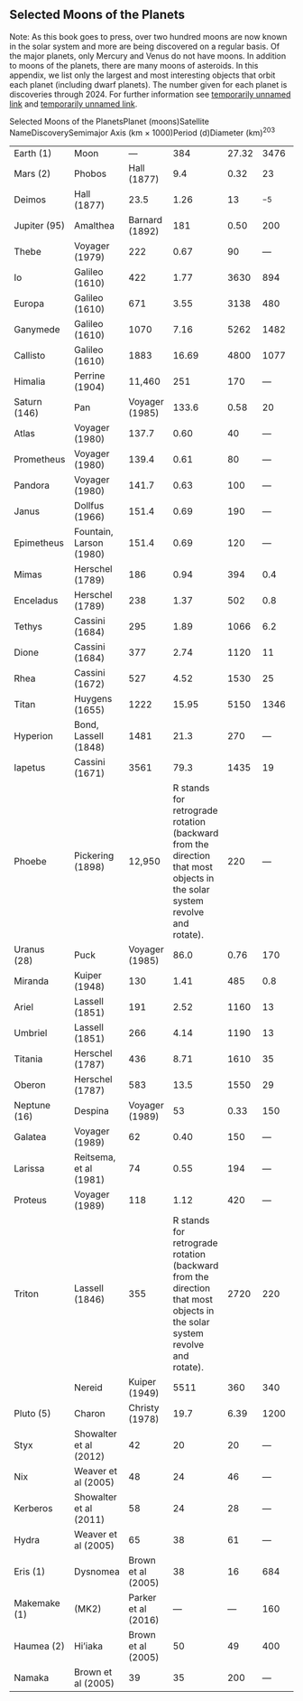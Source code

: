 ## Selected Moons of the Planets
Note: As this book goes to press, over two hundred moons are now known in the solar system and more are being discovered on a regular basis. Of the major planets, only Mercury and Venus do not have moons. In addition to moons of the planets, there are many moons of asteroids. In this appendix, we list only the largest and most interesting objects that orbit each planet (including dwarf planets). The number given for each planet is discoveries through 2024. For further information see [temporarily unnamed link]() and [temporarily unnamed link]().

Selected Moons of the PlanetsPlanet (moons)Satellite NameDiscoverySemimajor Axis (km × 1000)Period (d)Diameter (km)<sup>20</sup><sup>3</sup><table>  <tr>    <td>Earth (1)</td>    <td>Moon</td>    <td>—</td>    <td>384</td>    <td>27.32</td>    <td>3476</td>    <td>735</td>    <td>3.3</td>  </tr>  <tr>    <td>Mars (2)</td>    <td>Phobos</td>    <td>Hall (1877)</td>    <td>9.4</td>    <td>0.32</td>    <td>23</td>    <td><sup>−4</sup></td>    <td>2.0</td>  </tr>  <tr>    <td>Deimos</td>    <td>Hall (1877)</td>    <td>23.5</td>    <td>1.26</td>    <td>13</td>    <td><sup>−5</sup></td>    <td>1.7</td>  </tr>  <tr>    <td>Jupiter (95)</td>    <td>Amalthea</td>    <td>Barnard (1892)</td>    <td>181</td>    <td>0.50</td>    <td>200</td>    <td>—</td>    <td>—</td>  </tr>  <tr>    <td>Thebe</td>    <td>Voyager (1979)</td>    <td>222</td>    <td>0.67</td>    <td>90</td>    <td>—</td>    <td>—</td>  </tr>  <tr>    <td>Io</td>    <td>Galileo (1610)</td>    <td>422</td>    <td>1.77</td>    <td>3630</td>    <td>894</td>    <td>3.6</td>  </tr>  <tr>    <td>Europa</td>    <td>Galileo (1610)</td>    <td>671</td>    <td>3.55</td>    <td>3138</td>    <td>480</td>    <td>3.0</td>  </tr>  <tr>    <td>Ganymede</td>    <td>Galileo (1610)</td>    <td>1070</td>    <td>7.16</td>    <td>5262</td>    <td>1482</td>    <td>1.9</td>  </tr>  <tr>    <td>Callisto</td>    <td>Galileo (1610)</td>    <td>1883</td>    <td>16.69</td>    <td>4800</td>    <td>1077</td>    <td>1.9</td>  </tr>  <tr>    <td>Himalia</td>    <td>Perrine (1904)</td>    <td>11,460</td>    <td>251</td>    <td>170</td>    <td>—</td>    <td>—</td>  </tr>  <tr>    <td>Saturn (146)</td>    <td>Pan</td>    <td>Voyager (1985)</td>    <td>133.6</td>    <td>0.58</td>    <td>20</td>    <td><sup>−5</sup></td>    <td>—</td>  </tr>  <tr>    <td>Atlas</td>    <td>Voyager (1980)</td>    <td>137.7</td>    <td>0.60</td>    <td>40</td>    <td>—</td>    <td>—</td>  </tr>  <tr>    <td>Prometheus</td>    <td>Voyager (1980)</td>    <td>139.4</td>    <td>0.61</td>    <td>80</td>    <td>—</td>    <td>—</td>  </tr>  <tr>    <td>Pandora</td>    <td>Voyager (1980)</td>    <td>141.7</td>    <td>0.63</td>    <td>100</td>    <td>—</td>    <td>—</td>  </tr>  <tr>    <td>Janus</td>    <td>Dollfus (1966)</td>    <td>151.4</td>    <td>0.69</td>    <td>190</td>    <td>—</td>    <td>—</td>  </tr>  <tr>    <td>Epimetheus</td>    <td>Fountain, Larson (1980)</td>    <td>151.4</td>    <td>0.69</td>    <td>120</td>    <td>—</td>    <td>—</td>  </tr>  <tr>    <td>Mimas</td>    <td>Herschel (1789)</td>    <td>186</td>    <td>0.94</td>    <td>394</td>    <td>0.4</td>    <td>1.2</td>  </tr>  <tr>    <td>Enceladus</td>    <td>Herschel (1789)</td>    <td>238</td>    <td>1.37</td>    <td>502</td>    <td>0.8</td>    <td>1.2</td>  </tr>  <tr>    <td>Tethys</td>    <td>Cassini (1684)</td>    <td>295</td>    <td>1.89</td>    <td>1066</td>    <td>6.2</td>    <td>0.98</td>  </tr>  <tr>    <td>Dione</td>    <td>Cassini (1684)</td>    <td>377</td>    <td>2.74</td>    <td>1120</td>    <td>11</td>    <td>1.3</td>  </tr>  <tr>    <td>Rhea</td>    <td>Cassini (1672)</td>    <td>527</td>    <td>4.52</td>    <td>1530</td>    <td>25</td>    <td>1.3</td>  </tr>  <tr>    <td>Titan</td>    <td>Huygens (1655)</td>    <td>1222</td>    <td>15.95</td>    <td>5150</td>    <td>1346</td>    <td>1.9</td>  </tr>  <tr>    <td>Hyperion</td>    <td>Bond, Lassell (1848)</td>    <td>1481</td>    <td>21.3</td>    <td>270</td>    <td>—</td>    <td>—</td>  </tr>  <tr>    <td>Iapetus</td>    <td>Cassini (1671)</td>    <td>3561</td>    <td>79.3</td>    <td>1435</td>    <td>19</td>    <td>1.2</td>  </tr>  <tr>    <td>Phoebe</td>    <td>Pickering (1898)</td>    <td>12,950</td>    <td>R stands for retrograde rotation (backward from the direction that most objects in the solar system revolve and rotate).</td>    <td>220</td>    <td>—</td>    <td>—</td>  </tr>  <tr>    <td>Uranus (28)</td>    <td>Puck</td>    <td>Voyager (1985)</td>    <td>86.0</td>    <td>0.76</td>    <td>170</td>    <td>—</td>    <td>—</td>  </tr>  <tr>    <td>Miranda</td>    <td>Kuiper (1948)</td>    <td>130</td>    <td>1.41</td>    <td>485</td>    <td>0.8</td>    <td>1.3</td>  </tr>  <tr>    <td>Ariel</td>    <td>Lassell (1851)</td>    <td>191</td>    <td>2.52</td>    <td>1160</td>    <td>13</td>    <td>1.6</td>  </tr>  <tr>    <td>Umbriel</td>    <td>Lassell (1851)</td>    <td>266</td>    <td>4.14</td>    <td>1190</td>    <td>13</td>    <td>1.4</td>  </tr>  <tr>    <td>Titania</td>    <td>Herschel (1787)</td>    <td>436</td>    <td>8.71</td>    <td>1610</td>    <td>35</td>    <td>1.6</td>  </tr>  <tr>    <td>Oberon</td>    <td>Herschel (1787)</td>    <td>583</td>    <td>13.5</td>    <td>1550</td>    <td>29</td>    <td>1.5</td>  </tr>  <tr>    <td>Neptune (16)</td>    <td>Despina</td>    <td>Voyager (1989)</td>    <td>53</td>    <td>0.33</td>    <td>150</td>    <td>—</td>    <td>—</td>  </tr>  <tr>    <td>Galatea</td>    <td>Voyager (1989)</td>    <td>62</td>    <td>0.40</td>    <td>150</td>    <td>—</td>    <td>—</td>  </tr>  <tr>    <td>Larissa</td>    <td>Reitsema, et al (1981)</td>    <td>74</td>    <td>0.55</td>    <td>194</td>    <td>—</td>    <td>—</td>  </tr>  <tr>    <td>Proteus</td>    <td>Voyager (1989)</td>    <td>118</td>    <td>1.12</td>    <td>420</td>    <td>—</td>    <td>—</td>  </tr>  <tr>    <td>Triton</td>    <td>Lassell (1846)</td>    <td>355</td>    <td>R stands for retrograde rotation (backward from the direction that most objects in the solar system revolve and rotate).</td>    <td>2720</td>    <td>220</td>    <td>2.1</td>  </tr>  <tr>    <td></td>    <td>Nereid</td>    <td>Kuiper (1949)</td>    <td>5511</td>    <td>360</td>    <td>340</td>    <td>—</td>    <td>—</td>  </tr>  <tr>    <td>Pluto (5)</td>    <td>Charon</td>    <td>Christy (1978)</td>    <td>19.7</td>    <td>6.39</td>    <td>1200</td>    <td>—</td>    <td>1.7</td>  </tr>  <tr>    <td>Styx</td>    <td>Showalter et al (2012)</td>    <td>42</td>    <td>20</td>    <td>20</td>    <td>—</td>    <td>—</td>  </tr>  <tr>    <td>Nix</td>    <td>Weaver et al (2005)</td>    <td>48</td>    <td>24</td>    <td>46</td>    <td>—</td>    <td>2.1</td>  </tr>  <tr>    <td>Kerberos</td>    <td>Showalter et al (2011)</td>    <td>58</td>    <td>24</td>    <td>28</td>    <td>—</td>    <td>1.4</td>  </tr>  <tr>    <td>Hydra</td>    <td>Weaver et al (2005)</td>    <td>65</td>    <td>38</td>    <td>61</td>    <td>—</td>    <td>0.8</td>  </tr>  <tr>    <td>Eris (1)</td>    <td>Dysnomea</td>    <td>Brown et al (2005)</td>    <td>38</td>    <td>16</td>    <td>684</td>    <td>—</td>    <td>—</td>  </tr>  <tr>    <td>Makemake (1)</td>    <td>(MK2)</td>    <td>Parker et al (2016)</td>    <td>—</td>    <td>—</td>    <td>160</td>    <td>—</td>    <td>—</td>  </tr>  <tr>    <td>Haumea (2)</td>    <td>Hi’iaka</td>    <td>Brown et al (2005)</td>    <td>50</td>    <td>49</td>    <td>400</td>    <td>—</td>    <td>—</td>  </tr>  <tr>    <td>Namaka</td>    <td>Brown et al (2005)</td>    <td>39</td>    <td>35</td>    <td>200</td>    <td>—</td>    <td>—</td>  </tr></table>
